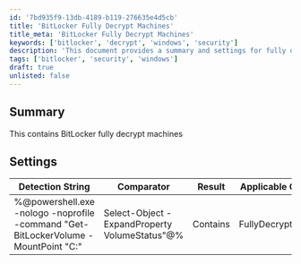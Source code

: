 ```yaml
---
id: '7bd935f9-13db-4189-b119-276635e4d5cb'
title: 'BitLocker Fully Decrypt Machines'
title_meta: 'BitLocker Fully Decrypt Machines'
keywords: ['bitlocker', 'decrypt', 'windows', 'security']
description: 'This document provides a summary and settings for fully decrypting machines using BitLocker. It includes a detection string and applicable operating system information.'
tags: ['bitlocker', 'security', 'windows']
draft: true
unlisted: false
---
```

## Summary

This contains BitLocker fully decrypt machines

## Settings

| Detection String                                                                                                                                       | Comparator | Result        | Applicable OS |
|-------------------------------------------------------------------------------------------------------------------------------------------------------|------------|---------------|----------------|
| %@powershell.exe -nologo -noprofile -command "Get-BitLockerVolume -MountPoint "C:" | Select-Object -ExpandProperty VolumeStatus"@% | Contains    | FullyDecrypted | Windows        |













